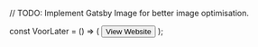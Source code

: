 // TODO: Implement Gatsby Image for better image optimisation.

const VoorLater = () => (
  <PortfolioLayout>
    <PortfolioHeader
      image={headerImg}
      video="https://player.vimeo.com/video/306260288"
      title="Trailer Movies That Matter"
      description="A film about the decline of the emotional value of photos because of the digital age."
    >
      <Button external to="https://richardhotline.nl" title="View Website">View Website</Button>
    </PortfolioHeader>
  </PortfolioLayout>
);

